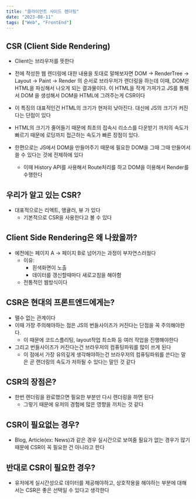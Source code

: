 ```yaml
---
title: "클라이언트 사이드 렌더링"
date: "2023-08-11"
tags: ["Web", "FrontEnd"]
---
```


## CSR (Client Side Rendering)

- Client는 브라우저를 뜻한다

- 전에 작성한 웹 렌더링에 대한 내용을 토대로 말해보자면 DOM -> RenderTree -> Layout -> Paint -> Render 의 순서로 브라우저가 랜더링을 하는데 이때, DOM은 HTML을 파싱해서 나오게 되는 결과물이다. 이 HTML을 작게 가져가고 JS를 통해서 DOM 을 생성해서 DOM을 HTML에 그려주는게 CSR이다

- 이 특징의 대표적인건 HTML의 크기가 현저히 낮아진다. 대신에 JS의 크기가 커진다는 단점이 있다

- HTML의 크기가 줄어들기 때문에 최초의 접속시 리소스를 다운받기 까지의 속도가 빠르기 때문에 로딩까지 접근하는 속도가 빠른 장점이 있다.

- 한편으로는 JS에서 DOM을 만들어주기 때문에 필요한 DOM을 그때 그때 만들어서 쓸 수 있다는 것에 전제하에 있다

  - 이때 History API를 사용해서 Route처리를 하고 DOM을 이용해서 Render를 수행한다

## 우리가 알고 있는 CSR?

- 대표적으로는 리엑트, 앵귤러, 뷰 가 있다
  - 기본적으로 CSR을 사용한다고 볼 수 있다

## Client Side Rendering은 왜 나왔을까?

- 예전에는 페이지 A -> 페이지 B로 넘어가는 과정이 부자연스러웠다
  - 이유:
    - 흰색화면이 노출
    - 데이터를 갱신할때마다 새로고침을 해야함
  - 전통적인 웹방식이다

## CSR은 현대의 프론트엔드에게는?

- 땔수 없는 관계이다
- 이때 가장 주의해야하는 점은 JS의 번들사이즈가 커진다는 단점을 꼭 주의해야한다.
  - 이 때문에 코드스플리팅, layout작업 최소화 등 여러 작업을 진행해야한다
- 그리고 번들사이즈가 커진다는건 브라우저의 컴퓨팅파워를 많이 쓰게 된다
  - 이 점에서 가장 유의깊게 생각해야하는건 브라우저의 컴퓨팅파워를 쓴다는 말은 곧 랜더링의 속도가 저하될 수 있다는 말인 것 같다

## CSR의 장점은?

- 한번 렌더링을 완료했으면 필요한 부분만 다시 렌더링을 하면 된다
  - 그렇기 때문에 유저의 경험에 많은 영향을 끼치는 것 같다

## CSR이 필요없는 경우?

- Blog, Article(ex: News)과 같은 경우 실시간으로 보여줄 필요가 없는 경우가 많기 때문에 CSR이 꼭 필요한 건 아니라고 한다

## 반대로 CSR이 필요한 경우?

- 유저에게 실시간성으로 데이터를 제공해야하고, 상호작용을 해야하는 부분에 대해서는 CSR은 좋은 선택일 수 있다고 생각한다
